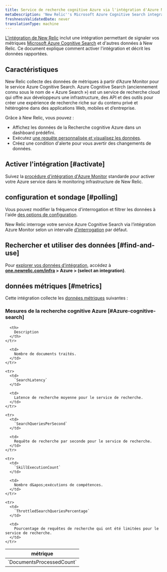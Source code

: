 ```yaml
---
title: Service de recherche cognitive Azure via l'intégration d'Azure Monitor
metaDescription: 'New Relic''s Microsoft Azure Cognitive Search integration: what data it reports and how to enable it.'
freshnessValidatedDate: never
translationType: machine
---
```


[L&apos;intégration de New Relic](/docs/infrastructure/introduction-infra-monitoring) inclut une intégration permettant de signaler vos métriques [Microsoft Azure Cognitive Search](https://azure.microsoft.com/en-in/products/search/) et d&apos;autres données à New Relic. Ce document explique comment activer l&apos;intégration et décrit les données rapportées.

## Caractéristiques

New Relic collecte des données de métriques à partir d’Azure Monitor pour le service Azure Cognitive Search. Azure Cognitive Search (anciennement connu sous le nom de « Azure Search ») est un service de recherche cloud qui offre aux développeurs une infrastructure, des API et des outils pour créer une expérience de recherche riche sur du contenu privé et hétérogène dans des applications Web, mobiles et d’entreprise.

Grâce à New Relic, vous pouvez :

* Affichez les données de la Recherche cognitive Azure dans un dashboard prédéfini.
* Exécutez [une requête personnalisée et visualisez les données](/docs/infrastructure/integrations-getting-started/getting-started/use-integration-data-new-relic-insights).
* Créez une condition d&apos;alerte pour vous avertir des changements de données.

## Activer l&apos;intégration [#activate]

Suivez la [procédure d&apos;intégration d'Azure Monitor](/docs/infrastructure/microsoft-azure-integrations/azure-integrations-list/azure-monitor) standarde pour activer votre Azure service dans le monitoring infrastructure de New Relic.

## configuration et sondage [#polling]

Vous pouvez modifier la fréquence d&apos;interrogation et filtrer les données à l&apos;aide [des options de configuration](/docs/infrastructure/microsoft-azure-integrations/azure-integrations-list/azure-monitor/#settings).

New Relic interroge votre service Azure Cognitive Search via l’intégration Azure Monitor selon un intervalle [d’interrogation](/docs/infrastructure/microsoft-azure-integrations/azure-integrations-list/azure-monitor/#settings) par défaut.

## Rechercher et utiliser des données [#find-and-use]

Pour [explorer vos données d’intégration](/docs/infrastructure/integrations/find-use-infrastructure-integration-data), accédez à <DNT>**[one.newrelic.com/infra](https://one.newrelic.com/infra) &gt; Azure &gt; (select an integration)**</DNT>.

## données métriques [#metrics]

Cette intégration collecte les [données métriques](/docs/infrastructure/integrations-getting-started/getting-started/understand-integration-data-data-types#metric) suivantes :

### Mesures de la recherche cognitive Azure [#Azure-cognitive-search]

<table>
  <thead>
    <tr>
      <th style={{ width: "300px" }}>
        métrique
      </th>

      <th>
        Description
      </th>
    </tr>
  </thead>

  <tbody>
    <tr>
      <td>
        `DocumentsProcessedCount`
      </td>

      <td>
        Nombre de documents traités.
      </td>
    </tr>

    <tr>
      <td>
        `SearchLatency`
      </td>

      <td>
        Latence de recherche moyenne pour le service de recherche.
      </td>
    </tr>

    <tr>
      <td>
        `SearchQueriesPerSecond`
      </td>

      <td>
        Requête de recherche par seconde pour le service de recherche.
      </td>
    </tr>

    <tr>
      <td>
        `SkillExecutionCount`
      </td>

      <td>
        Nombre d&apos;exécutions de compétences.
      </td>
    </tr>

    <tr>
      <td>
        `ThrottledSearchQueriesPercentage`
      </td>

      <td>
        Pourcentage de requêtes de recherche qui ont été limitées pour le service de recherche.
      </td>
    </tr>
  </tbody>
</table>